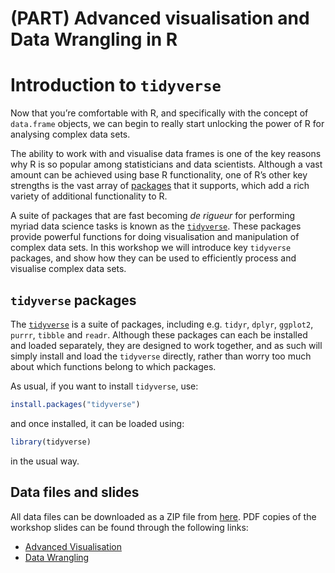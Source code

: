 # (PART) Advanced visualisation and Data Wrangling in R {-}

# Introduction to `tidyverse`

Now that you're comfortable with R, and specifically with the concept of `data.frame` objects, we can begin to really start unlocking the power of R for analysing complex data sets. 

The ability to work with and visualise data frames is one of the key reasons why R is so popular among statisticians and data scientists. Although a vast amount can be achieved using base R functionality, one of R's other key strengths is the vast array of [packages](https://cran.r-project.org/web/packages/) that it supports, which add a rich variety of additional functionality to R.

A suite of packages that are fast becoming *de rigueur* for performing myriad data science tasks is known as the [`tidyverse`](https://www.tidyverse.org/). These packages provide powerful functions for doing visualisation and manipulation of complex data sets. In this workshop we will introduce key `tidyverse` packages, and show how they can be used to efficiently process and visualise complex data sets.

## `tidyverse` packages {-}

The [`tidyverse`](https://www.tidyverse.org/) is a suite of packages, including e.g. `tidyr`, `dplyr`, `ggplot2`, `purrr`, `tibble` and `readr`. Although these packages can each be installed and loaded separately, they are designed to work together, and as such will simply install and load the `tidyverse` directly, rather than worry too much about which functions belong to which packages.

As usual, if you want to install `tidyverse`, use:

```r
install.packages("tidyverse")
```

and once installed, it can be loaded using:

```r
library(tidyverse)
```

in the usual way.

## Data files and slides {-}

All data files can be downloaded as a ZIP file from [here](https://exeter-data-analytics.github.io/AdVis/dataFiles.zip). PDF copies of the workshop slides can be found through the following links:

* [Advanced Visualisation](advis/AdVisSlides/AdVisHandout.pdf)
* [Data Wrangling](advis/DataWrSlides/DataWrHandout.pdf)
